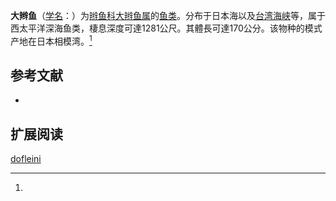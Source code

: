 {{Speciesbox 
| color = pink
| status = NE
| status_system = IUCN3.1
| taxon = Ijimaia dofleini  
| authority =  Sauter, 1905<ref name='id5615'>{{cite web| url =http://www.bioinfo.cn/db05/BjdwSpecies.php?action=view&id=5615| title =大辫鱼| work =中国动物物种编目数据库| publisher =中国科学院微生物研究所| author =中国科学院动物研究所| accessdate =2009-04-11| deadurl =yes| archiveurl =https://web.archive.org/web/20160305095441/http://www.bioinfo.cn/db05/BjdwSpecies.php?action=view&id=5615| archivedate =2016-03-05}}</ref>
}}

'''大辫鱼'''（[[学名|学名]]：{{lang|la|''Ijimaia dofleini''}}）为[[辫鱼科|辫鱼科]][[大辫鱼属|大辫鱼属]]的[[鱼类|鱼类]]。分布于日本海以及[[台湾海峡|台湾海峡]]等，属于西太平洋深海鱼类，棲息深度可達1281公尺。其體長可達170公分。该物种的模式产地在日本相模湾。<ref name='id5615'/>

== 参考文献 ==
{{reflist}}
*{{FishBase_species|genus=Ijimaia|species=dofleini|year=2012|month=7}}

== 扩展阅读 ==
{{refbegin}}
{{wikispecies-inline|Ijimaia dofleini|大辫鱼}}
{{refend}}
{{Taxonbar|from=Q601509}}

[[Category:大辫鱼属|dofleini]]